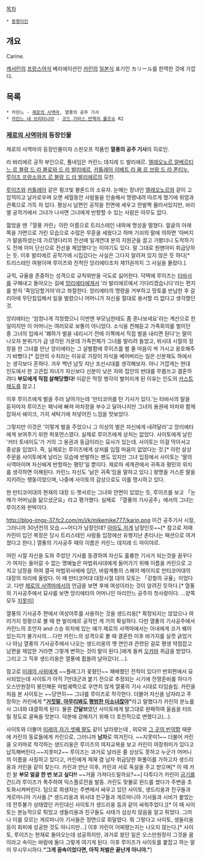 [[목차]]
 * [[동명이인]]

== 개요 ==
Carine. 

[[캐서린]]의 [[프랑스어]]식 베리에이션인 [[카린#s-2|카린]]의 [[일본어|일본식]] 표기인 カリール를 한역한 것에 가깝다.

== 목록 ==
 * 카린느 - [[제로의 사역마]], 열풍의 공주 기사
 * [[카린느 네 브리타니아]] - [[코드 기아스 반역의 를르슈]] R2

=== [[제로의 사역마]]의 등장인물 ===
제로의 사역마의 등장인물이자 스핀오프 작품인 '''열풍의 공주 기사'''의 히로인.

라 바리에르 공작 부인으로, 풀네임은 카린느 데지레 드 발리에르. [[엘레오노르 알베르티느 르 블랑 드 라 블로와 드 라 발리에르]], [[카틀레아 이베트 라 봄 르 브랑 드 라 폰티누]], [[루이즈 프랑소와즈 르 블랑 드 라 발리에르]]의 모친.

[[루이즈 프랑소와즈 르 블랑 드 라 발리에르|루이즈]]와 [[카틀레아 이베트 라 봄 르 브랑 드 라 폰티누|카틀레아]] 같은 핑크빛 블론드의 소유자. 눈매는 장녀인 [[엘레오노르 알베르티느 르 블랑 드 라 블로와 드 라 발리에르|엘레오노르]]와 같이 고압적이고 날카로우며 오랜 세월동안 사람들을 인솔해서 명령내려 따르게 했기에 위엄과 관록으로 가득 차 있다. 평상시 남편인 공작을 전면에 세우고 한발짝 물러서있지만, 바리엘 공작가에서 그녀가 나서면 그녀에게 반항할 수 있는 사람은 아무도 없다.

젊었을 땐「열풍 카린」이란 이름으로 트리스테인 내외에 명성을 떨쳤다. 얼굴의 아래 쪽을 가면으로 가린 모습으로 수많은 무훈을 세웠다고 하며 기쉬의 말에 의하면 '아버지가 말씀하셨는데 가르댕다리의 전선에 일개연대 분의 지원군을 끌고 가봤더니 도착하기도 전에 이미 단신으로 전선을 제압했다'는 이야기도 있다. 말 그대로 원맨아미 취급당하는 듯. 이후 발리에르 공작가에 시집갔다는 사실은 그다지 알려져 있지 않은 듯 하다[* 트리스테인 여왕이며 루이즈와 친척인 앙리에타조차 제11권까지 그 사실을 몰랐다.]. 

규칙, 규율을 존중하는 성격으로 규칙위반을 극도로 싫어한다. 덕택에 루이즈는 [[샤를로트 엘레느 오를레앙|타바사]]를 구해내고 돌아오는 길에 [[앙리에타 드 트리스테인|앙리에타]]에게서 '라 발리에르에서 기다리겠습니다'라는 편지를 받자 '죽임당할거야'라고 좌절한다. 앙리에타의 명령을 거부하고 망토를 반납한 후 갈리아에 무단침입해서 일을 벌렸으니 어머니가 자신을 절대로 용서할 리 없다고 생각했던 것.

앙리에타는 '엄청나게 걱정했으니 이번엔 부모님한테도 좀 혼나보세요'라는 계산으로 한 일이지만 이 어머니는 여러모로 보통이 아니었다. 소식을 전해듣고 가족회의를 벌이던 중 그녀의 입에서 '폐하가 벌을 내리시기 전에 이쪽에서 직접 벌을 내리면 된다'는 말이 나오자 분위기가 급 냉각된 가운데 가족전체가 그녀를 말리려 들었고, 위사대 시절의 정장을 한 그녀를 만난 앙리에타는 그 살벌함에 루이즈를 벌 줄 마음이 싹 가시고 옹호해주기 바빴다.[* 집안의 수치라는 이유로 가장이 자식을 베어버리는 일은 신분제도 하에서는 생각보다 흔하다. 겨우 백년 남짓 지난 조선시대를 생각해보자. 아니 가깝게는 현대 인도에서 한 고관집 자녀가 자신보다 신분이 낮은 자와 집안의 반대를 무릅쓰고 결혼하려다 '''부모에게 직접 살해당했다!''' 이같은 막장 행각이 벌어지게 된 이유는 인도의 [[카스트 제도]]를 참고.]

이후 루이즈에게 벌을 주러 날아가는데 '만티코어를 탄 기사가 있다.'는 타바사의 말을 듣자마자 루이즈는 패닉에 빠져 마차창을 부수고 달아나지만 그녀의 용권에 마차와 함께 잡혀서 쉐이크, 가히 세탁기에 처넣어진 느낌을 맛보았다.
 
그렇지만 이것은 '이렇게 벌을 주었으니 그 이상의 벌은 자신에게 내려달라'고 앙리에타에게 보여주기 위한 퍼포먼스였다. 실제로 루이즈에게 상처는 없었다. 사이토에게 날린 '커터 토네이도'가 거의 그 용권과 동급이라는 묘사가 있는데. 사이토는 이걸 막아서고 중상을 입었다. 즉, 실제로는 루이즈에게 상처를 입힐 마음이 없었다는 것.[* 이런 살상주문을 사이토에게 날리는 모습에 반발하는 팬도 있지만 그녀 입장에서 사이토는 '딸의 사역마이며 자신에게 반항하는 평민'일 뿐이다. 제로마 세계관에서 귀족과 평민의 위치를 생각하면 이해된다. 카린느 자신도 '낡은 귀족'임을 말하고 있다.] 왕명을 거스른 딸을 지키려는 행동이었으며, 나중에 사이토의 감상으로도 이를 명시하고 있다.

현 만티코어대의 현재의 대장 드·젯서르는 그녀와 안면이 있었는 듯, 루이즈를 보고 「눈매가 어머님을 닮으셨군요」라고 평가했다. 실제로 「열풍의 기사공주」에서의 그녀는 루이즈와 판박이다.

http://blog-imgs-37.fc2.com/m/i/k/mikemike777/karin.png
이건 공주기사 시절, 그러니까 30년전의 모습.~~어디가 남장인데? [[빈유|아마도 저게]] 남장인듯~~[* 참고로 저때 카린이 입던 복장은 당시 트리스테인 사람들 입장에선 유행지난 촌티나는 패션으로 여겨졌다고 한다.] 열풍의 기사공주 때의 이름은 카린느 데지레 드 마이야르.

어린 시절 자신을 도와 주었던 기사를 동경하여 자신도 훌륭한 기사가 되는것을 꿈꾸다가 여자는 들어갈 수 없는 명예높은 마법위사대에게 들어가기 위해 이름을 카린으로 고치고 남장을 하여 결국 마법위사에에 입단, 바람계통의 스퀘어 메이지로 만티코어대의 대장의 자리에 올랐다. 이 때 만티코어대 대장시절 대의 모토는 「강철의 규율」이었다고. 다만 [[제로의 사역마]]에서의 언급을 보면 후에 여성이라는 것이 알려진 듯하다.[* 열풍의 기사공주에서 묘사를 보면 앙리에타의 어머니인 마리안느 공주의 첫사랑이다. ...양쪽 모두 [[지못미]]]

열풍의 기사공주 편에서 여성어투를 사용하는 것을 생드리옹[* 확정되지는 않았으나 여러가지 정황으로 볼 때 현 발리에르 공작인 게 거의 확실하다. 다만 열풍의 기사공주에서 카린느의 조언자 and 스승 위치에 있는 얘가 제로의 사역마에서는 아내에게 코가 꿰어 있는지가 불가사의....다만 카린느의 성격으로 볼 때 결혼한 이후 바가지를 실컷 긁었거나 아님 열풍의 기사공주에서 나오는 생드리옹의 옛 연인과 관련된 걸로 평생 약점잡고 남편을 제압한 거라면 그렇게 변하는 것이 말이 된다.]에게 들켜 [[오카마]] 취급을 받았다. 그리고 그 직후 생드리옹은 열풍에 휩쓸려 날아갔다(....).

참고로 [[히라가 사이토|미래의 사위]]에게 ~~플래그가 꽃혔던~~ 패배했던 전적이 있다!!! 번외편에서 묘사되었는데 사이토가 아직 7만대군과 붙기 전으로 추정되는 시기에 전쟁준비를 하다가 오스만원장이 봉인해둔 마법궤짝으로 우연치 않게 열풍의 기사 시대로 타임슬립. 카린을 처음 본 사이토는 ~~당연히~~ 그녀를 루이즈로 착각한다. 더불어 자신을 남자라고 주장하는 카린에게 '''"[[이렇게 귀여운 아이가 여자일 리 없잖아|거짓말. 아무리봐도]] [[여자 그려놓고 남자라고 우기기|평범한 미소녀잖아]]"'''라고 말했다가 카린의 분노를 사 그녀와 대결하게 된다. 물론 '''간달브'''였던 사이토에게 말그대로 완패하여 울음을 터뜨릴 정도로 굴욕을 맛본다. 덕분에 강해지기 위해 더 호전적으로 변했다고(...). 

사이토와 더불어 [[루이즈 프랑소와즈 르 블랑 드 라 발리에르|미래의 자기 셋째 딸]]도 같이 날라왔는데 , 외모와 [[빈유|그 곳의 빈약함]] 때문에 카린의 동료들에게 카린으로, 그러니까 '''남자'''로 여겨진다. ~~지못미1~~ 더불어 카린을 오카마로 착각하는 생드리옹은 루이즈의 여자교복을 보고 카린이 여장취미가 있다고 납득해버린다.~~지못미2~~ 루이즈는 과거로 날라온 줄 상상도 못하고 누군가 어머니의 이름을 사칭하고 있다고, 카린에게 제재 겸 남자 취급당한 화풀이를 가하고자 생드리옹과 카린을 같이 찾는다. 카린과 만난 이후, 카린과 서로 독설을 주고 받으며[* 이 때 카린 왈 '''부모 얼굴 한 번 보고 싶다!!''' ~~거울 가져다드릴까요?~~] 다투다가 카린이 [[빈유|금기]]를 건드려 루이즈가 폭주하여 익스플로전을 발동. 카린도 맞불로 윈드를 썼다가 주변을 초토화시켜버린다. 덤으로 희생자는 주변에서 싸우고 있던 사이토, 생드리옹과 친구들과 게르마니아 기사들.[* 생드리옹과 위사대 친구들과 게르마니아 기사들과 시비가 붙었는데 전투불가 상태였던 카린대신 사이토가 생드리옹 등과 같이 싸워주었다.][* 이 때 사이토는 본능적으로 튀었고 생들리옹과 친구들도 사태가 심상치 않음을 알고 튀었다. 그러나 이를 모르는 게르마니아 기사들은 정면으로 휘말렸다. 뭐 그렇다고 사이토, 생들리옹 등이 회피에 성공한 것도 아니지만...] 이후 카린이 어찌됐는지는 나오지 않는다.[* 사이토, 루이즈는 현재로 돌아오는데 성공하지만, 과거로 왔던 일은 오스만원장이 그것을 꿈이라고 속이는 바람에 둘다 그렇게 여기게 된다. 이후 루이즈가 사이토를 붙잡고 하는 말이 무시무시하다.'''"그게 꿈속이었다면, 아직 처벌은 끝난게 아니야."''']
